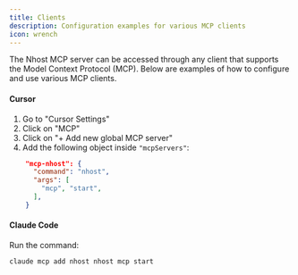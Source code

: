 ```yaml
---
title: Clients
description: Configuration examples for various MCP clients
icon: wrench
---
```


The Nhost MCP server can be accessed through any client that supports the Model Context Protocol (MCP). Below are examples of how to configure and use various MCP clients.

#### Cursor

1. Go to "Cursor Settings"
2. Click on "MCP"
3. Click on "+ Add new global MCP server"
4. Add the following object inside `"mcpServers"`:

```json
    "mcp-nhost": {
      "command": "nhost",
      "args": [
        "mcp", "start",
      ],
    }
```

#### Claude Code

Run the command:

```
claude mcp add nhost nhost mcp start
```
